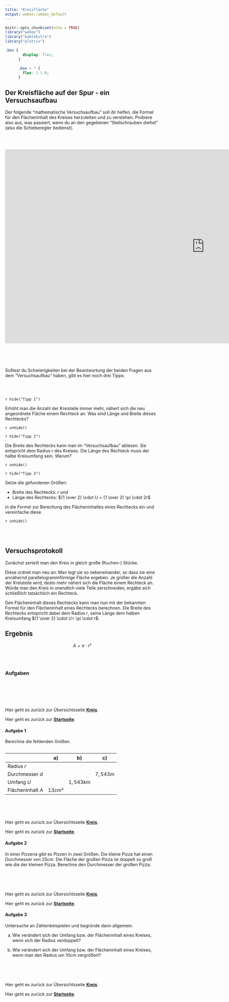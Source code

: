 ```yaml
---
title: "Kreisfläche"
output: webex::webex_default
---
```


```r
knitr::opts_chunk$set(echo = TRUE)
library("webex")
library("kableExtra")
library("plotrix")
```

```css
.box {
        display: flex;
      }

      .box > * {
        flex: 1 1 0;
      }
```

<!-- https://quizdidaktik.de/alles2dataurl/index.html  hier .ggb umwandeln!-->

## Der Kreisfläche auf der Spur - ein Versuchsaufbau

Der folgende "mathematische Versuchsaufbau" soll dir helfen, die Formel für den Flächeninhalt des Kreises herzuleiten und zu verstehen. Probiere also aus, was passiert, wenn du an den gegebenen "Stellschrauben drehst" (also die Schieberegler bedienst).

<br><br>

<iframe scrolling="no" title="Der Kreisfläche auf der Spur - ein Versuchsaufbau" src="https://www.geogebra.org/material/iframe/id/qehtzcfv/width/1302/height/632/border/888888/sfsb/true/smb/false/stb/false/stbh/false/ai/false/asb/false/sri/false/rc/false/ld/false/sdz/false/ctl/false" width="1302px" height="632px" style="border:0px;"> </iframe>

<br><br><br>

Solltest du Schwierigkeiten bei der Beantwortung der beiden Fragen aus dem "Versuchsaufbau" haben, gibt es hier noch drei Tipps: 

<br><br>


:::::: {class="box"}

::: {}

`r hide("Tipp 1")`

Erhöht man die Anzahl der Kreisteile immer mehr, nähert sich die neu angeordnete Fläche einem Rechteck an. Was sind Länge und Breite dieses Rechtecks?

`r unhide()`

:::

::: {}

`r hide("Tipp 2")`

Die Breite des Rechtecks kann man im "Versuchsaufbau" ablesen. Sie entspricht dem Radius $r$ des Kreises. Die Länge des Rechteck muss der halbe Kreisumfang sein. Warum? 

`r unhide()`

:::

::: {}

`r hide("Tipp 3")`

Setze die gefundenen Größen:

  * Breite des Rechtecks: $r$ und
  * Länge des Rechtecks: ${1 \over 2} \cdot U = {1 \over 2} \pi \cdot 2r$

in die Formel zur Berechung des Flächeninhaltes eines Rechtecks ein und vereinfache diese.

`r unhide()`

:::
::::::

<br><br>

## Versuchsprotokoll

Zunächst zerteilt man den Kreis in gleich große (Kuchen-) Stücke. 

Diese ordnet man neu an: Man legt sie so nebeneinander, so dass sie eine annähernd parallelogrammförmige Fläche ergeben. Je größer die Anzahl der Kreisteile wird, desto mehr nähert sich die Fläche einem Rechteck an. Würde man den Kreis in unendlich viele Teile zerschneiden, ergäbe sich schließlich tatsächlich ein Rechteck.

Den Flächeninhalt dieses Rechtecks kann man nun mit der bekannten Formel für den Flächeninhalt eines Rechtecks berechnen. Die Breite des Rechtecks entspricht dabei dem Radius $r$, seine Länge dem halben Kreisumfang ${1 \over 2} \cdot U= \pi \cdot r$.



<!-- $$ \begin{align} A &= Länge \cdot Breite\\ -->
<!-- \{}\\ -->
<!-- A &= {1 \over 2} U \cdot r \\ -->
<!-- \{}\\ -->
<!-- A & ={1 \over 2} \pi \cdot 2 \cdot r \cdot r\\ -->
<!-- \{}\\ -->
<!-- A & = {1 \over 2} \cdot 2 \cdot \pi \cdot r²\\ -->
<!-- \{}\\ -->
<!-- A &= \pi \cdot r² -->
<!-- \end{align} $$ -->





## Ergebnis

$$A = \pi \cdot r²$$

<br><br>


### Aufgaben{.tabset}

#### {}

<br><br><br><br>

Hier geht es zurück zur Übersichtsseite [**Kreis**](https://gdischinger.github.io/Mathe_8d/03FormelnErstellen/Kreis.html).



Hier geht es zurück zur [**Startseite**](https://gdischinger.github.io/Mathe_8d/03FormelnErstellen/FlächenberechnungErinnerung.html).



#### Aufgabe 1
Berechne die fehlenden Größen.
```r
```
<br> |a) |b) | c)
------|------|------|-----
Radius $r$ | | | 
Durchmesser $d$ | |  | $7,543m$
Umfang $U$ |  | $1,543km$ | 
Flächeninhalt $A$ | $13cm²$  |  |



<br><br><br>

Hier geht es zurück zur Übersichtsseite [**Kreis**](https://gdischinger.github.io/Mathe_8d/03FormelnErstellen/Kreis.html).



Hier geht es zurück zur [**Startseite**](https://gdischinger.github.io/Mathe_8d/03FormelnErstellen/FlächenberechnungErinnerung.html).




#### Aufgabe 2
In einer Pizzeria gibt es Pizzen in zwei Größen. Die kleine Pizza hat einen Durchmesser von $25cm$. Die Fläche der großen Pizza ist doppelt so groß wie die der kleinen Pizza. Berechne den Durchmesser der großen Pizza.



<br><br><br>

Hier geht es zurück zur Übersichtsseite [**Kreis**](https://gdischinger.github.io/Mathe_8d/03FormelnErstellen/Kreis.html).



Hier geht es zurück zur [**Startseite**](https://gdischinger.github.io/Mathe_8d/03FormelnErstellen/FlächenberechnungErinnerung.html).




#### Aufgabe 3
Untersuche an Zahlenbeispielen und begründe dann allgemein.

a) Wie verändert sich der Umfang bzw. der Flächeninhalt eines Kreises, wenn sich der Radius verdoppelt?

b) Wie verändert sich der Umfang bzw. der Flächeninhalt eines Kreises, wenn man den Radius um $10cm$ vergrößert?



<br><br><br>

Hier geht es zurück zur Übersichtsseite [**Kreis**](https://gdischinger.github.io/Mathe_8d/03FormelnErstellen/Kreis.html).



Hier geht es zurück zur [**Startseite**](https://gdischinger.github.io/Mathe_8d/03FormelnErstellen/FlächenberechnungErinnerung.html).
